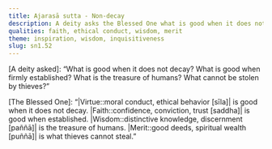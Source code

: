 ```yaml
---
title: Ajarasā sutta - Non-decay
description: A deity asks the Blessed One what is good when it does not decay, what is good when established, what is the treasure of humans, and what cannot be stolen by thieves.
qualities: faith, ethical conduct, wisdom, merit
theme: inspiration, wisdom, inquisitiveness
slug: sn1.52
---
```


[A deity asked]: “What is good when it does not decay?
What is good when firmly established?
What is the treasure of humans?
What cannot be stolen by thieves?”

[The Blessed One]: “|Virtue::moral conduct, ethical behavior [sīla]| is good when it does not decay.
|Faith::confidence, conviction, trust [saddha]| is good when established.
|Wisdom::distinctive knowledge, discernment [paññā]| is the treasure of humans.
|Merit::good deeds, spiritual wealth [puññā]| is what thieves cannot steal.”